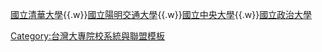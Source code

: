 {{nowrap begin}}[[國立清華大學]]{{.w}}[[國立陽明交通大學]]{{.w}}[[國立中央大學]]{{.w}}[[國立政治大學]]{{nowrap end}}<noinclude>[[Category:台灣大專院校系統與聯盟模板]]</noinclude>
